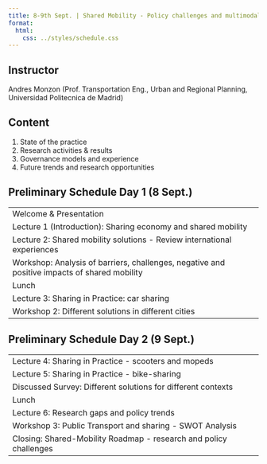 ```yaml
---
title: 8-9th Sept. | Shared Mobility - Policy challenges and multimodal solutions
format:
  html:
    css: ../styles/schedule.css
---
```


## Instructor
Andres Monzon (Prof. Transportation Eng., Urban and Regional Planning, Universidad Politecnica de Madrid)

## Content
1. State of the practice
2. Research activities & results
3. Governance models and experience
4. Future trends and research opportunities


## Preliminary Schedule Day 1 (8 Sept.)
|  |
| ---- |
| <span class="event-outline-blue"></span> Welcome & Presentation |
| <span class="event-filled-green"></span> Lecture 1 (Introduction): Sharing economy and shared mobility     |
| <span class="event-filled-green"></span> Lecture 2: Shared mobility solutions - Review international experiences    |
| <span class="event-filled-orange"></span> Workshop: Analysis of barriers, challenges, negative and positive impacts of shared mobility  |
| <span class="event-outline-blue"></span> Lunch |
| <span class="event-filled-green"></span> Lecture 3: Sharing in Practice: car sharing  |
| <span class="event-filled-orange"></span> Workshop 2: Different solutions in different cities |


## Preliminary Schedule Day 2 (9 Sept.)
|  |
| ---- |
| <span class="event-filled-green"></span> Lecture 4: Sharing in Practice - scooters and mopeds  |
| <span class="event-filled-green"></span> Lecture 5: Sharing in Practice - bike-sharing |
| <span class="event-filled-green"></span> Discussed Survey: Different solutions for different contexts |
| <span class="event-outline-blue"></span> Lunch |
| <span class="event-filled-green"></span> Lecture 6: Research gaps and policy trends |
| <span class="event-filled-orange"></span> Workshop 3: Public Transport and sharing - SWOT Analysis |
| <span class="event-filled-blue"></span> Closing: Shared-Mobility Roadmap - research and policy challenges |